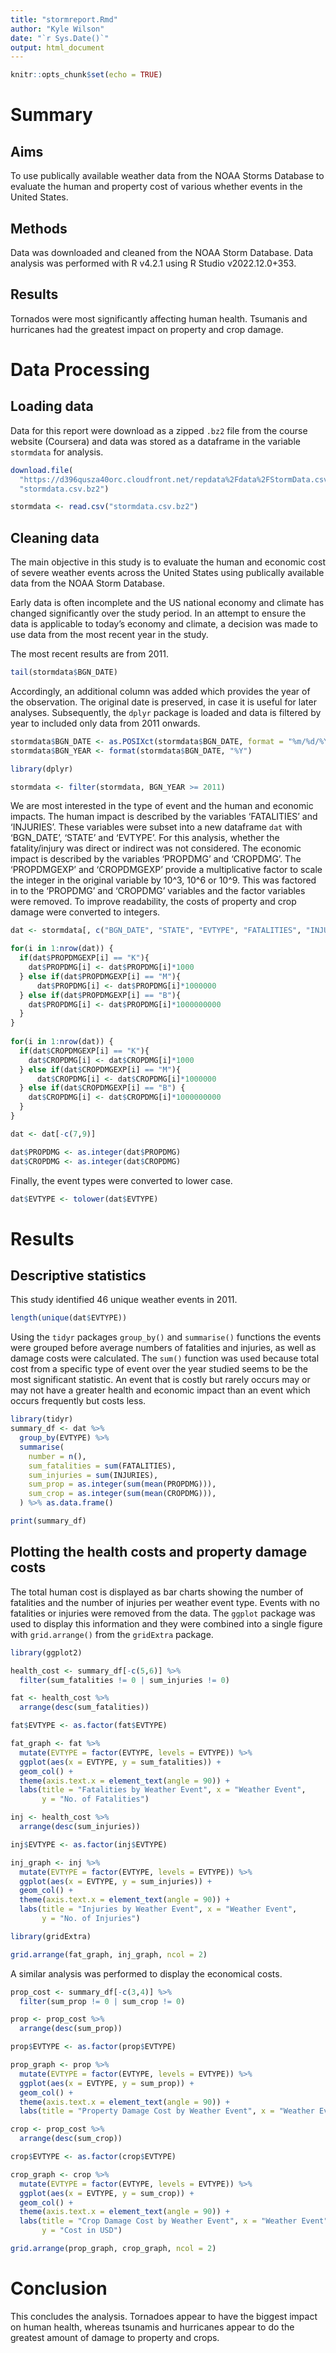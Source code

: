 ```yaml
---
title: "stormreport.Rmd"
author: "Kyle Wilson"
date: "`r Sys.Date()`"
output: html_document
---
```


```r
knitr::opts_chunk$set(echo = TRUE)
```

# Summary

## Aims
To use publically available weather data from the NOAA Storms Database to evaluate the human and property cost of various whether events in the United States.

## Methods
Data was downloaded and cleaned from the NOAA Storm Database. Data analysis was performed with R v4.2.1 using R Studio v2022.12.0+353.

## Results
Tornados were most significantly affecting human health. Tsumanis and hurricanes had the greatest impact on property and crop damage. 

# Data Processing

## Loading data

Data for this report were download as a zipped `.bz2` file from the course website (Coursera) and data was stored as a dataframe in the variable `stormdata` for analysis.

```r
download.file(
  "https://d396qusza40orc.cloudfront.net/repdata%2Fdata%2FStormData.csv.bz2",
  "stormdata.csv.bz2")

stormdata <- read.csv("stormdata.csv.bz2")
```

## Cleaning data

The main objective in this study is to evaluate the human and economic cost of severe weather events across the United States using publically available data from the NOAA Storm Database.

Early data is often incomplete and the US national economy and climate has changed significantly over the study period. In an attempt to ensure the data is applicable to today's economy and climate, a decision was made to use data from the most recent year in the study.

The most recent results are from 2011. 

```r
tail(stormdata$BGN_DATE)
```
Accordingly, an additional column was added which provides the year of the observation. The original date is preserved, in case it is useful for later analyses. Subsequently, the `dplyr` package is loaded and data is filtered by year to included only data from 2011 onwards.

```r
stormdata$BGN_DATE <- as.POSIXct(stormdata$BGN_DATE, format = "%m/%d/%Y %H:%M:%S")
stormdata$BGN_YEAR <- format(stormdata$BGN_DATE, "%Y")

library(dplyr)

stormdata <- filter(stormdata, BGN_YEAR >= 2011)
```

We are most interested in the type of event and the human and economic impacts. The human impact is described by the variables 'FATALITIES' and 'INJURIES'. These variables were subset into a new dataframe `dat` with  'BGN_DATE', 'STATE' and 'EVTYPE'. For this analysis, whether the fatality/injury was direct or indirect was not considered. The economic impact is described by the variables 'PROPDMG' and 'CROPDMG'. The 'PROPDMGEXP' and 'CROPDMGEXP' provide a multiplicative factor to scale the integer in the original variable by 10^3, 10^6 or 10^9. This was factored in to the 'PROPDMG' and 'CROPDMG' variables and the factor variables were removed. To improve readability, the costs of property and crop damage were converted to integers.

```r
dat <- stormdata[, c("BGN_DATE", "STATE", "EVTYPE", "FATALITIES", "INJURIES", "PROPDMG", "PROPDMGEXP", "CROPDMG", "CROPDMGEXP")]

for(i in 1:nrow(dat)) {
  if(dat$PROPDMGEXP[i] == "K"){
    dat$PROPDMG[i] <- dat$PROPDMG[i]*1000
  } else if(dat$PROPDMGEXP[i] == "M"){
      dat$PROPDMG[i] <- dat$PROPDMG[i]*1000000
  } else if(dat$PROPDMGEXP[i] == "B"){
    dat$PROPDMG[i] <- dat$PROPDMG[i]*1000000000
  }
}
  
for(i in 1:nrow(dat)) {
  if(dat$CROPDMGEXP[i] == "K"){
    dat$CROPDMG[i] <- dat$CROPDMG[i]*1000
  } else if(dat$CROPDMGEXP[i] == "M"){
      dat$CROPDMG[i] <- dat$CROPDMG[i]*1000000
  } else if(dat$CROPDMGEXP[i] == "B") {
    dat$CROPDMG[i] <- dat$CROPDMG[i]*1000000000
  }
}

dat <- dat[-c(7,9)]

dat$PROPDMG <- as.integer(dat$PROPDMG)
dat$CROPDMG <- as.integer(dat$CROPDMG)
```

Finally, the event types were converted to lower case.

```r
dat$EVTYPE <- tolower(dat$EVTYPE)
```

# Results

## Descriptive statistics

This study identified 46 unique weather events in 2011. 

```r
length(unique(dat$EVTYPE))
```
Using the `tidyr` packages `group_by()` and `summarise()` functions the events were grouped before average numbers of fatalities and injuries, as well as damage costs were calculated. The `sum()` function was used because total cost from a specific type of event over the year studied seems to be the most significant statistic. An event that is costly but rarely occurs may or may not have a greater health and economic impact than an event which occurs frequently but costs less. 

```r
library(tidyr)
summary_df <- dat %>%
  group_by(EVTYPE) %>%
  summarise(
    number = n(),
    sum_fatalities = sum(FATALITIES),
    sum_injuries = sum(INJURIES),
    sum_prop = as.integer(sum(mean(PROPDMG))),
    sum_crop = as.integer(sum(mean(CROPDMG))),
  ) %>% as.data.frame()

print(summary_df)
```

## Plotting the health costs and property damage costs

The total human cost is displayed as bar charts showing the number of fatalities and the number of injuries per weather event type. Events with no fatalities or injuries were removed from the data. The `ggplot` package was used to display this information and they were combined into a single figure with `grid.arrange()` from the `gridExtra` package.

```r
library(ggplot2)

health_cost <- summary_df[-c(5,6)] %>%
  filter(sum_fatalities != 0 | sum_injuries != 0)

fat <- health_cost %>%
  arrange(desc(sum_fatalities))

fat$EVTYPE <- as.factor(fat$EVTYPE)

fat_graph <- fat %>% 
  mutate(EVTYPE = factor(EVTYPE, levels = EVTYPE)) %>%
  ggplot(aes(x = EVTYPE, y = sum_fatalities)) +
  geom_col() +
  theme(axis.text.x = element_text(angle = 90)) +
  labs(title = "Fatalities by Weather Event", x = "Weather Event", 
       y = "No. of Fatalities")

inj <- health_cost %>%
  arrange(desc(sum_injuries))

inj$EVTYPE <- as.factor(inj$EVTYPE)

inj_graph <- inj %>% 
  mutate(EVTYPE = factor(EVTYPE, levels = EVTYPE)) %>%
  ggplot(aes(x = EVTYPE, y = sum_injuries)) +
  geom_col() +
  theme(axis.text.x = element_text(angle = 90)) +
  labs(title = "Injuries by Weather Event", x = "Weather Event", 
       y = "No. of Injuries")

library(gridExtra)

grid.arrange(fat_graph, inj_graph, ncol = 2)
```

A similar analysis was performed to display the economical costs.

```r
prop_cost <- summary_df[-c(3,4)] %>%
  filter(sum_prop != 0 | sum_crop != 0)

prop <- prop_cost %>%
  arrange(desc(sum_prop))

prop$EVTYPE <- as.factor(prop$EVTYPE)

prop_graph <- prop %>% 
  mutate(EVTYPE = factor(EVTYPE, levels = EVTYPE)) %>%
  ggplot(aes(x = EVTYPE, y = sum_prop)) +
  geom_col() +
  theme(axis.text.x = element_text(angle = 90)) +
  labs(title = "Property Damage Cost by Weather Event", x = "Weather Event", y = "Cost in USD")

crop <- prop_cost %>%
  arrange(desc(sum_crop))

crop$EVTYPE <- as.factor(crop$EVTYPE)

crop_graph <- crop %>% 
  mutate(EVTYPE = factor(EVTYPE, levels = EVTYPE)) %>%
  ggplot(aes(x = EVTYPE, y = sum_crop)) +
  geom_col() +
  theme(axis.text.x = element_text(angle = 90)) +
  labs(title = "Crop Damage Cost by Weather Event", x = "Weather Event", 
       y = "Cost in USD")

grid.arrange(prop_graph, crop_graph, ncol = 2)
```

# Conclusion

This concludes the analysis. Tornadoes appear to have the biggest impact on human health, whereas tsunamis and hurricanes appear to do the greatest amount of damage to property and crops.